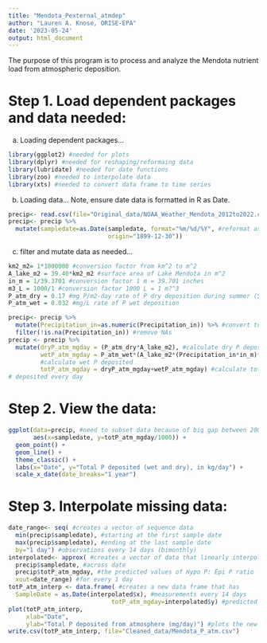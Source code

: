 ```yaml
---
title: "Mendota_Pexternal_atmdep"
author: "Lauren A. Knose, ORISE-EPA"
date: '2023-05-24'
output: html_document
---
```


The purpose of this program is to process and analyze the Mendota nutrient 
load from atmospheric deposition. 


# Step 1. Load dependent packages and data needed:

a) Loading dependent packages...
```r
library(ggplot2) #needed for plots
library(dplyr) #needed for reshaping/reformaing data
library(lubridate) #needed for date functions
library(zoo) #needed to interpolate data
library(xts) #needed to convert data frame to time series
```

b) Loading data...
Note, ensure date data is formatted in R as Date.

```r
precip<- read.csv(file="Original_data/NOAA_Weather_Mendota_2012to2022.csv")
precip<- precip %>%
  mutate(sampledate=as.Date(sampledate, format="%m/%d/%Y", #reformat as date
                            origin="1899-12-30"))
```

c) filter and mutate data as needed...
```r
km2_m2= 1*1000000 #conversion factor from km^2 to m^2
A_lake_m2 = 39.40*km2_m2 #surface area of Lake Mendota in m^2 
in_m = 1/39.3701 #conversion factor 1 m = 39.701 inches
m3_L = 1000/1 #conversion factor 1000 L = 1 m?^3
P_atm_dry = 0.17 #mg P/m2-day rate of P dry deposition during summer (Soranno et al 1997)
P_atm_wet = 0.032 #mg/L rate of P wet deposition

precip<- precip %>%
  mutate(Precipitation_in=as.numeric(Precipitation_in)) %>% #convert to numeric
  filter(!is.na(Precipitation_in)) #remove NAs
precip <- precip %>%
  mutate(dryP_atm_mgday = (P_atm_dry*A_lake_m2), #calculate dry P deposited
         wetP_atm_mgday = P_atm_wet*(A_lake_m2*(Precipitation_in*in_m)*m3_L), 
         #calculate wet P deposited
         totP_atm_mgday = dryP_atm_mgday+wetP_atm_mgday) #calculate total P atm
# deposited every day
```

# Step 2. View the data:

```r
ggplot(data=precip, #need to subset data because of big gap between 2000 and 2008
       aes(x=sampledate, y=totP_atm_mgday/1000)) +
  geom_point() +
  geom_line() + 
  theme_classic() +
  labs(x="Date", y="Total P deposited (wet and dry), in kg/day") +
  scale_x_date(date_breaks="1 year") 
```

# Step 3. Interpolate missing data: 

```r
date_range<- seq( #creates a vector of sequence data
  min(precip$sampledate), #starting at the first sample date
  max(precip$sampledate), #ending at the last sample date
  by="1 day") #observations every 14 days (bimonthly) 
interpolated<- approx( #creates a vector of data that linearly interpolates 
  precip$sampledate, #across date
  precip$totP_atm_mgday, #the predicted values of Hypo P: Epi P ratio
  xout=date_range) #for every 1 day
totP_atm_interp <- data.frame( #creates a new data frame that has 
  SampleDate = as.Date(interpolated$x), #measurements every 14 days
                             totP_atm_mgday=interpolated$y) #predicted hypo: epi P ratio
plot(totP_atm_interp,
     xlab="Date",
     ylab="Total P deposited from atmosphere (mg/day)") #plots the new time series
write.csv(totP_atm_interp, file="Cleaned_data/Mendota_P_atm.csv")
```